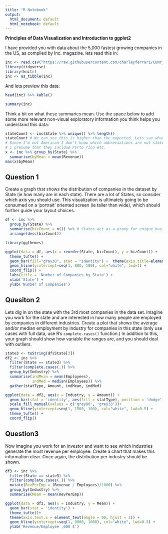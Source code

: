 ```yaml
---
title: "R Notebook"
output:
  html_document: default
  html_notebook: default
---
```


**Principles of Data Visualization and Introduction to ggplot2**

I have provided you with data about the 5,000 fastest growing companies in the US, as compiled by Inc. magazine. lets read this in:

```r

inc <- read.csv("https://raw.githubusercontent.com/charleyferrari/CUNY_DATA_608/master/module1/Data/inc5000_data.csv", header= TRUE)
library(tidyverse)
library(knitr)
inc <- as_tibble(inc)

```

And lets preview this data:

```r

head(inc) %>% kable()

```
```r

summary(inc)

```

Think a bit on what these summaries mean. Use the space below to add some more relevant non-visual exploratory information you think helps you understand this data:

```r
stateCount <- inc$State %>% unique() %>% length()
stateCount # We can see this is higher than the expected. Lets see what is not in there.
# Since I'm not American I don't know which abbreviations are not states
# I presume that they incldue Porto rico etc.
x <- inc %>% group_by(State) %>% 
  summarise(byMean = mean(Revenue))
max(x$byMean)


```

## Question 1

Create a graph that shows the distribution of companies in the dataset by State (ie how many are in each state). There are a lot of States, so consider which axis you should use. This visualization is ultimately going to be consumed on a 'portrait' oriented screen (ie taller than wide), which should further guide your layout choices.

```r
df <- inc %>% 
  group_by(State) %>% 
  summarise(bizCount = n()) %>% # States act as a proxy for unique business
  arrange(desc(bizCount))
```

```r
library(ggthemes)

ggplot(data = df, aes(x = reorder(State, bizCount), y = bizCount)) +
  theme_tufte() + 
  geom_bar(fill="gray38", stat = "identity") +  theme(axis.title=element_blank()) +
  geom_hline(yintercept=seq(1, 800, 100), col="white", lwd=1) +
  coord_flip() + 
  labs(title = 'Number of Companies by State') +
  xlab('State') +
  ylab('Number of Companies')
```

## Quesiton 2

Lets dig in on the state with the 3rd most companies in the data set. Imagine you work for the state and are interested in how many people are employed by companies in different industries. Create a plot that shows the average and/or median employment by industry for companies in this state (only use cases with full data, use R's `complete.cases()` function.) In addition to this, your graph should show how variable the ranges are, and you should deal with outliers.

```r
state3 <- toString(df$State[3])
df2 <- inc %>% 
  filter(State == state3) %>% 
  filter(complete.cases(.)) %>% 
  group_by(Industry) %>% 
  summarise(indMean = mean(Employees),
            indMed = median(Employees)) %>% 
  gather(statType, Amount, indMean, indMed)
```

```r
ggplot(data = df2, aes(x = Industry, y = Amount)) +
  geom_bar(stat = 'identity', aes(fill = statType), position = 'dodge') +
  scale_fill_manual(values = c('grey80', 'grey33'))+
  geom_hline(yintercept=seq(1, 1500, 100), col="white", lwd=0.5) +
  theme_tufte() +
  coord_flip()
```



## Question3

Now imagine you work for an investor and want to see which industries generate the most revenue per employee. Create a chart that makes this information clear. Once again, the distribution per industry should be shown.

```r

df3 <- inc %>% 
  filter(State == state3) %>% 
  filter(complete.cases(.)) %>% 
  mutate(RevPerEmp = (Revenue / Employees)/1000) %>% 
  group_by(Industry) %>% 
  summarise(Mean = mean(RevPerEmp))

```

```r
ggplot(data = df3, aes(x = Industry, y = Mean)) +
  geom_bar(stat = 'identity') +
  theme_tufte()+
  theme(axis.text.x = element_text(angle = 90, hjust = 1)) +
  geom_hline(yintercept=seq(1, 9000, 1000), col="white", lwd=0.5) +
  ylab('Revenue/Employee ,000 $')
```

